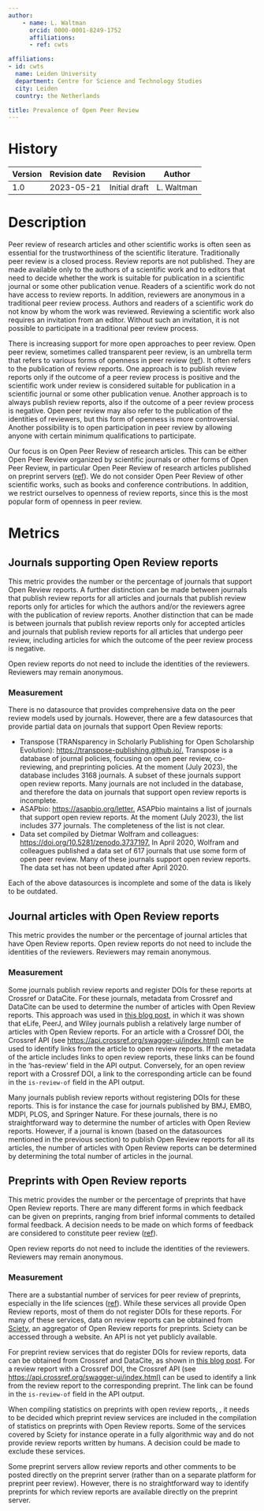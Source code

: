 ```yaml
---
author:
    - name: L. Waltman
      orcid: 0000-0001-8249-1752
      affiliations:
      - ref: cwts

affiliations:
- id: cwts
  name: Leiden University
  department: Centre for Science and Technology Studies
  city: Leiden
  country: the Netherlands

title: Prevalence of Open Peer Review
---
```



::: {}

# History

| Version | Revision date | Revision      | Author     |
|---------|---------------|---------------|------------|
| 1.0     | 2023-05-21    | Initial draft | L. Waltman |

:::

# Description

Peer review of research articles and other scientific works is often seen as essential for the trustworthiness of the scientific literature. Traditionally peer review is a closed process. Review reports are not published. They are made available only to the authors of a scientific work and to editors that need to decide whether the work is suitable for publication in a scientific journal or some other publication venue. Readers of a scientific work do not have access to review reports. In addition, reviewers are anonymous in a traditional peer review process. Authors and readers of a scientific work do not know by whom the work was reviewed. Reviewing a scientific work also requires an invitation from an editor. Without such an invitation, it is not possible to participate in a traditional peer review process.

There is increasing support for more open approaches to peer review. Open peer review, sometimes called transparent peer review, is an umbrella term that refers to various forms of openness in peer review ([ref](https://doi.org/10.31222/osf.io/r6t8p)). It often refers to the publication of review reports. One approach is to publish review reports only if the outcome of a peer review process is positive and the scientific work under review is considered suitable for publication in a scientific journal or some other publication venue. Another approach is to always publish review reports, also if the outcome of a peer review process is negative. Open peer review may also refer to the publication of the identities of reviewers, but this form of openness is more controversial. Another possibility is to open participation in peer review by allowing anyone with certain minimum qualifications to participate.

Our focus is on Open Peer Review of research articles. This can be either Open Peer Review organized by scientific journals or other forms of Open Peer Review, in particular Open Peer Review of research articles published on preprint servers ([ref](https://doi.org/10.31219/osf.io/cht8p)). We do not consider Open Peer Review of other scientific works, such as books and conference contributions. In addition, we restrict ourselves to openness of review reports, since this is the most popular form of openness in peer review.

# Metrics

## Journals supporting Open Review reports

This metric provides the number or the percentage of journals that support Open Review reports. A further distinction can be made between journals that publish review reports for all articles and journals that publish review reports only for articles for which the authors and/or the reviewers agree with the publication of review reports. Another distinction that can be made is between journals that publish review reports only for accepted articles and journals that publish review reports for all articles that undergo peer review, including articles for which the outcome of the peer review process is negative.

Open review reports do not need to include the identities of the reviewers. Reviewers may remain anonymous.

### Measurement

There is no datasource that provides comprehensive data on the peer review models used by journals. However, there are a few datasources that provide partial data on journals that support Open Review reports:

-   Transpose (TRANsparency in Scholarly Publishing for Open Scholarship Evolution): [https://transpose-publishing.github.io/.](https://transpose-publishing.github.io/) Transpose is a database of journal policies, focusing on open peer review, co-reviewing, and preprinting policies. []{#_Int_vdUZiLg6}At the moment (July 2023), the database includes 3168 journals. A subset of these journals []{#_Int_H7DhPToW}support open review reports. Many journals are not included in the database, and therefore the data on journals that support open review reports is incomplete.
-   ASAPbio: <https://asapbio.org/letter.> ASAPbio maintains a list of journals that support open review reports. At the moment (July 2023), the list includes 377 journals. The completeness of the list is not clear.
-   Data set compiled by Dietmar Wolfram and colleagues: <https://doi.org/10.5281/zenodo.3737197.> In April 2020, Wolfram and colleagues published a data set of 617 journals that use some form of open peer review. Many of these journals support open review reports. The data set has not been updated after April 2020.

Each of the above datasources is incomplete and some of the data is likely to be outdated.

## Journal articles with Open Review reports

This metric provides the number or the percentage of journal articles that have Open Review reports. Open review reports do not need to include the identities of the reviewers. Reviewers may remain anonymous.

### Measurement

Some journals publish review reports and register DOIs for these reports at Crossref or DataCite. For these journals, metadata from Crossref and DataCite can be used to determine the number of articles with Open Review reports. This approach was used in [this blog post](https://www.leidenmadtrics.nl/articles/the-growth-of-open-peer-review), in which it was shown that eLife, PeerJ, and Wiley journals publish a relatively large number of articles with Open Review reports. For an article with a Crossref DOI, the Crossref API (see <https://api.crossref.org/swagger-ui/index.html)> can be used to identify links from the article to open review reports. If the metadata of the article includes links to open review reports, these links can be found in the 'has-review' field in the API output. Conversely, for an open review report with a Crossref DOI, a link to the corresponding article can be found in the `is-review-of` field in the API output.

Many journals publish review reports without registering DOIs for these reports. This is for instance the case for journals published by BMJ, EMBO, MDPI, PLOS, and Springer Nature. For these journals, there is no straightforward way to determine the number of articles with Open Review reports. However, if a journal is known (based on the datasources mentioned in the previous section) to publish Open Review reports for all its articles, the number of articles with Open Review reports can be determined by determining the total number of articles in the journal.

## Preprints with Open Review reports

This metric provides the number or the percentage of preprints that have Open Review reports. There are many different forms in which feedback can be given on preprints, ranging from brief informal comments to detailed formal feedback. A decision needs to be made on which forms of feedback are considered to constitute peer review ([ref](https://doi.org/10.31222/osf.io/r6t8p)).

Open review reports do not need to include the identities of the reviewers. Reviewers may remain anonymous.

### Measurement

There are a substantial number of services for peer review of preprints, especially in the life sciences ([ref](https://doi.org/10.31219/osf.io/8zj9w)). While these services all provide Open Review reports, most of them do not register DOIs for these reports. For many of these services, data on review reports can be obtained from [Sciety](https://sciety.org/), an aggregator of Open Review reports for preprints. Sciety can be accessed through a website. An API is not yet publicly available.

For preprint review services that do register DOIs for review reports, data can be obtained from Crossref and DataCite, as shown in [this blog post](https://www.leidenmadtrics.nl/articles/the-growth-of-open-peer-review). For a review report with a Crossref DOI, the Crossref API (see <https://api.crossref.org/swagger-ui/index.html)> can be used to identify a link from the review report to the corresponding preprint. The link can be found in the `is-review-of` field in the API output.

When compiling statistics on preprints with open review reports, , it needs to be decided which preprint review services are included in the compilation of statistics on preprints with Open Review reports. Some of the services covered by Sciety for instance operate in a fully algorithmic way and do not provide review reports written by humans. A decision could be made to exclude these services.

Some preprint servers allow review reports and other comments to be posted directly on the preprint server (rather than on a separate platform for preprint peer review). However, there is no straightforward way to identify preprints for which review reports are available directly on the preprint server.
